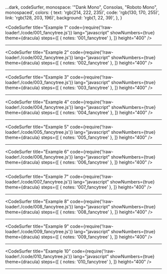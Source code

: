 
  ...dark,
  codeSurfer,
  monospace: '"Dank Mono", Consolas, "Roboto Mono", monospaced',
  colors: {
    text: 'rgb(214, 222, 235)',
    code: 'rgb(130, 170, 255)',
    link: 'rgb(128, 203, 196)',
    background: 'rgb(1, 22, 39)',
  },
}

<CodeSurfer
  title="Example 1"
  code={require('!raw-loader!./code/001_fancytree.js')}
  lang="javascript"
  showNumbers={true}
  theme={dracula}
  steps={[
    { notes: '001_fancytree' },
  ]}
  height="400"
/>

---

<CodeSurfer
  title="Example 2"
  code={require('!raw-loader!./code/002_fancytree.js')}
  lang="javascript"
  showNumbers={true}
  theme={dracula}
  steps={[
    { notes: '002_fancytree' },
  ]}
  height="400"
/>

---

<CodeSurfer
  title="Example 3"
  code={require('!raw-loader!./code/003_fancytree.js')}
  lang="javascript"
  showNumbers={true}
  theme={dracula}
  steps={[
    { notes: '003_fancytree' },
  ]}
  height="400"
/>

---

<CodeSurfer
  title="Example 4"
  code={require('!raw-loader!./code/004_fancytree.js')}
  lang="javascript"
  showNumbers={true}
  theme={dracula}
  steps={[
    { notes: '004_fancytree' },
  ]}
  height="400"
/>

---

<CodeSurfer
  title="Example 5"
  code={require('!raw-loader!./code/005_fancytree.js')}
  lang="javascript"
  showNumbers={true}
  theme={dracula}
  steps={[
    { notes: '005_fancytree' },
  ]}
  height="400"
/>

---

<CodeSurfer
  title="Example 6"
  code={require('!raw-loader!./code/006_fancytree.js')}
  lang="javascript"
  showNumbers={true}
  theme={dracula}
  steps={[
    { notes: '006_fancytree' },
  ]}
  height="400"
/>

---

<CodeSurfer
  title="Example 7"
  code={require('!raw-loader!./code/007_fancytree.js')}
  lang="javascript"
  showNumbers={true}
  theme={dracula}
  steps={[
    { notes: '007_fancytree' },
  ]}
  height="400"
/>

---

<CodeSurfer
  title="Example 8"
  code={require('!raw-loader!./code/008_fancytree.js')}
  lang="javascript"
  showNumbers={true}
  theme={dracula}
  steps={[
    { notes: '008_fancytree' },
  ]}
  height="400"
/>

---

<CodeSurfer
  title="Example 9"
  code={require('!raw-loader!./code/009_fancytree.js')}
  lang="javascript"
  showNumbers={true}
  theme={dracula}
  steps={[
    { notes: '009_fancytree' },
  ]}
  height="400"
/>

---

<CodeSurfer
  title="Example 10"
  code={require('!raw-loader!./code/010_fancytree.js')}
  lang="javascript"
  showNumbers={true}
  theme={dracula}
  steps={[
    { notes: '010_fancytree' },
  ]}
  height="400"
/>

---